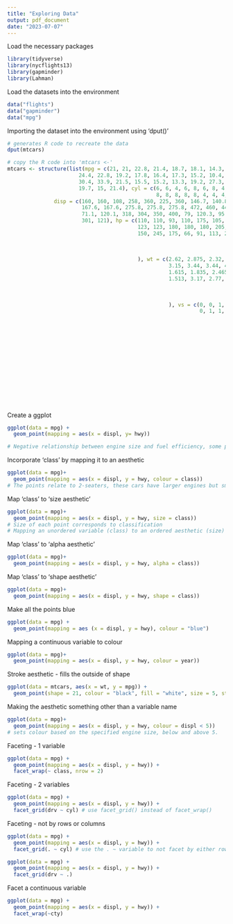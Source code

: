 ```yaml
---
title: "Exploring Data"
output: pdf_document
date: "2023-07-07"
---
```


Load the necessary packages
```r
library(tidyverse)
library(nycflights13)
library(gapminder)
library(Lahman)
```
Load the datasets into the environment
```r
data("flights")
data("gapminder")
data("mpg")
```
Importing the dataset into the environment using 'dput()'
```r
# generates R code to recreate the data
dput(mtcars) 

# copy the R code into 'mtcars <-' 
mtcars <- structure(list(mpg = c(21, 21, 22.8, 21.4, 18.7, 18.1, 14.3, 
                       24.4, 22.8, 19.2, 17.8, 16.4, 17.3, 15.2, 10.4, 10.4, 14.7, 32.4, 
                       30.4, 33.9, 21.5, 15.5, 15.2, 13.3, 19.2, 27.3, 26, 30.4, 15.8, 
                       19.7, 15, 21.4), cyl = c(6, 6, 4, 6, 8, 6, 8, 4, 4, 6, 6, 8, 
                                                8, 8, 8, 8, 8, 4, 4, 4, 4, 8, 8, 8, 8, 4, 4, 4, 8, 6, 8, 4), 
               disp = c(160, 160, 108, 258, 360, 225, 360, 146.7, 140.8, 
                        167.6, 167.6, 275.8, 275.8, 275.8, 472, 460, 440, 78.7, 75.7, 
                        71.1, 120.1, 318, 304, 350, 400, 79, 120.3, 95.1, 351, 145, 
                        301, 121), hp = c(110, 110, 93, 110, 175, 105, 245, 62, 95, 
                                          123, 123, 180, 180, 180, 205, 215, 230, 66, 52, 65, 97, 150, 
                                          150, 245, 175, 66, 91, 113, 264, 175, 335, 109), drat = c(3.9, 
                                                                                                    3.9, 3.85, 3.08, 3.15, 2.76, 3.21, 3.69, 3.92, 3.92, 3.92, 
                                                                                                    3.07, 3.07, 3.07, 2.93, 3, 3.23, 4.08, 4.93, 4.22, 3.7, 2.76, 
                                                                                                    3.15, 3.73, 3.08, 4.08, 4.43, 3.77, 4.22, 3.62, 3.54, 4.11
                                          ), wt = c(2.62, 2.875, 2.32, 3.215, 3.44, 3.46, 3.57, 3.19, 
                                                    3.15, 3.44, 3.44, 4.07, 3.73, 3.78, 5.25, 5.424, 5.345, 2.2, 
                                                    1.615, 1.835, 2.465, 3.52, 3.435, 3.84, 3.845, 1.935, 2.14, 
                                                    1.513, 3.17, 2.77, 3.57, 2.78), qsec = c(16.46, 17.02, 18.61, 
                                                                                             19.44, 17.02, 20.22, 15.84, 20, 22.9, 18.3, 18.9, 17.4, 17.6, 
                                                                                             18, 17.98, 17.82, 17.42, 19.47, 18.52, 19.9, 20.01, 16.87, 
                                                                                             17.3, 15.41, 17.05, 18.9, 16.7, 16.9, 14.5, 15.5, 14.6, 18.6
                                                    ), vs = c(0, 0, 1, 1, 0, 1, 0, 1, 1, 1, 1, 0, 0, 0, 0, 0, 
                                                              0, 1, 1, 1, 1, 0, 0, 0, 0, 1, 0, 1, 0, 0, 0, 1), am = c(1, 
                                                                                                                      1, 1, 0, 0, 0, 0, 0, 0, 0, 0, 0, 0, 0, 0, 0, 0, 1, 1, 1, 
                                                                                                                      0, 0, 0, 0, 0, 1, 1, 1, 1, 1, 1, 1), gear = c(4, 4, 4, 3, 
                                                                                                                                                                    3, 3, 3, 4, 4, 4, 4, 3, 3, 3, 3, 3, 3, 4, 4, 4, 3, 3, 3, 
                                                                                                                                                                    3, 3, 4, 5, 5, 5, 5, 5, 4), carb = c(4, 4, 1, 1, 2, 1, 4, 
                                                                                                                                                                                                         2, 2, 4, 4, 3, 3, 3, 4, 4, 4, 1, 2, 1, 1, 2, 2, 4, 2, 1, 
                                                                                                                                                                                                         2, 2, 4, 6, 8, 2)), row.names = c("Mazda RX4", "Mazda RX4 Wag", 
                                                                                                                                                                                                                                           "Datsun 710", "Hornet 4 Drive", "Hornet Sportabout", "Valiant", 
                                                                                                                                                                                                                                           "Duster 360", "Merc 240D", "Merc 230", "Merc 280", "Merc 280C", 
                                                                                                                                                                                                                                           "Merc 450SE", "Merc 450SL", "Merc 450SLC", "Cadillac Fleetwood", 
                                                                                                                                                                                                                                           "Lincoln Continental", "Chrysler Imperial", "Fiat 128", "Honda Civic", 
                                                                                                                                                                                                                                           "Toyota Corolla", "Toyota Corona", "Dodge Challenger", "AMC Javelin", 
                                                                                                                                                                                                                                           "Camaro Z28", "Pontiac Firebird", "Fiat X1-9", "Porsche 914-2", 
                                                                                                                                                                                                                                           "Lotus Europa", "Ford Pantera L", "Ferrari Dino", "Maserati Bora", 
                                                                                                                                                                                                                                           "Volvo 142E"), class = "data.frame")


```
Create a ggplot
```r
ggplot(data = mpg) +
  geom_point(mapping = aes(x = displ, y= hwy))

# Negative relationship between engine size and fuel efficiency, some points do not follow the trend, could this be related to the class of vehicle? 
```
Incorporate 'class' by mapping it to an aesthetic
```r
ggplot(data = mpg)+
  geom_point(mapping = aes(x = displ, y = hwy, colour = class))
# The points relate to 2-seaters, these cars have larger engines but smaller bodies which improves their mileage.
```
Map 'class' to 'size aesthetic'
```r
ggplot(data = mpg)+
  geom_point(mapping = aes(x = displ, y = hwy, size = class))
# Size of each point corresponds to classification
# Mapping an unordered variable (class) to an ordered aesthetic (size) is not a good idea, hence the warning.
```
Map 'class' to 'alpha aesthetic'
```r
ggplot(data = mpg)+
  geom_point(mapping = aes(x = displ, y = hwy, alpha = class))
```
Map 'class' to 'shape aesthetic'
```r
ggplot(data = mpg)+
  geom_point(mapping = aes(x = displ, y = hwy, shape = class))
```
Make all the points blue
```r
ggplot(data = mpg) +
  geom_point(mapping = aes (x = displ, y = hwy), colour = "blue")
```
Mapping a continuous variable to colour
```r
ggplot(data = mpg)+
  geom_point(mapping = aes(x = displ, y = hwy, colour = year))
```
Stroke aesthetic - fills the outside of shape
```r
ggplot(data = mtcars, aes(x = wt, y = mpg)) +
  geom_point(shape = 21, colour = "black", fill = "white", size = 5, stroke = 5)
```
Making the aesthetic something other than a variable name
```r
ggplot(data = mpg)+
  geom_point(mapping = aes(x = displ, y = hwy, colour = displ < 5))
# sets colour based on the specified engine size, below and above 5.
```
Faceting - 1 variable
```r
ggplot(data = mpg) + 
  geom_point(mapping = aes(x = displ, y = hwy)) + 
  facet_wrap(~ class, nrow = 2)
```
Faceting - 2 variables
```r
ggplot(data = mpg) + 
  geom_point(mapping = aes(x = displ, y = hwy)) + 
  facet_grid(drv ~ cyl) # use facet_grid() instead of facet_wrap()
```
Faceting - not by rows or columns
```r
ggplot(data = mpg) + 
  geom_point(mapping = aes(x = displ, y = hwy)) + 
  facet_grid(. ~ cyl) # use the . ~ variable to not facet by either rows or columns

ggplot(data = mpg) + 
  geom_point(mapping = aes(x = displ, y = hwy)) +
  facet_grid(drv ~ .)
```
Facet a continuous variable
```r
ggplot(data = mpg) + 
  geom_point(mapping = aes(x = displ, y = hwy)) + 
  facet_wrap(~cty)
```

```r

```

```r

```

```r

```

```r

```

```r

```

```r

```

```r

```

```r

```

```r

```

```r

```

```r

```

```r

```

```r

```

```r

```

```r

```

```r

```

```r

```

```r

```

```r

```

```r

```

```r

```


